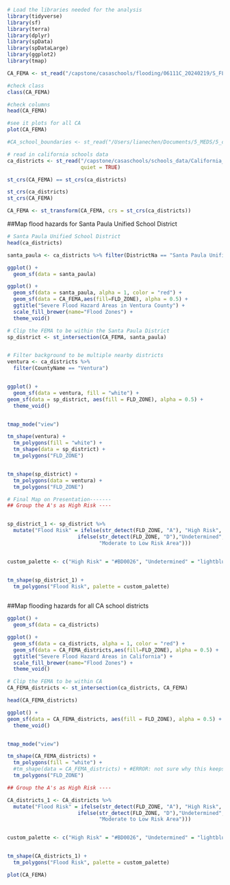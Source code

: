 
```r
# Load the libraries needed for the analysis
library(tidyverse)
library(sf)
library(terra)
library(dplyr)
library(spData)
library(spDataLarge)
library(ggplot2)
library(tmap)
```


```r
CA_FEMA <- st_read("/capstone/casaschools/flooding/06111C_20240219/S_FLD_HAZ_AR.shp") 

#check class 
class(CA_FEMA)

#check columns 
head(CA_FEMA)

#see it plots for all CA
plot(CA_FEMA)

#CA_school_boundaries <- st_read("/Users/lianechen/Documents/5_MEDS/5_capstone/6_GitHub/data/California_School_District_Areas_2022-23/California_School_District_Areas_2022-23.shp") 

# read in california schools data
ca_districts <- st_read("/capstone/casaschools/schools_data/California_School_District_Areas_2022-23/",
                        quiet = TRUE)

st_crs(CA_FEMA) == st_crs(ca_districts)

st_crs(ca_districts)
st_crs(CA_FEMA)

CA_FEMA <- st_transform(CA_FEMA, crs = st_crs(ca_districts))
```

##Map flood hazards for Santa Paula Unified School District
```r
# Santa Paula Unified School District
head(ca_districts)

santa_paula <- ca_districts %>% filter(DistrictNa == "Santa Paula Unified") 

ggplot() +
  geom_sf(data = santa_paula)

```

```r
ggplot() +
  geom_sf(data = santa_paula, alpha = 1, color = "red") +
  geom_sf(data = CA_FEMA,aes(fill=FLD_ZONE), alpha = 0.5) +
  ggtitle("Severe Flood Hazard Areas in Ventura County") +
  scale_fill_brewer(name="Flood Zones") +
  theme_void()
```

```r
# Clip the FEMA to be within the Santa Paula District
sp_district <- st_intersection(CA_FEMA, santa_paula)


# Filter background to be multiple nearby districts
ventura <- ca_districts %>% 
  filter(CountyName == "Ventura")


ggplot() +
  geom_sf(data = ventura, fill = "white") +
geom_sf(data = sp_district, aes(fill = FLD_ZONE), alpha = 0.5) +
  theme_void()


tmap_mode("view")

tm_shape(ventura) +
  tm_polygons(fill = "white") +
  tm_shape(data = sp_district) +
  tm_polygons("FLD_ZONE")


tm_shape(sp_district) +
  tm_polygons(data = ventura) +
  tm_polygons("FLD_ZONE")

```


```r
# Final Map on Presentation-------
## Group the A's as High Risk ----


sp_district_1 <- sp_district %>% 
  mutate("Flood Risk" = ifelse(str_detect(FLD_ZONE, "A"), "High Risk",
                       ifelse(str_detect(FLD_ZONE, "D"),"Undetermined",
                              "Moderate to Low Risk Area")))


custom_palette <- c("High Risk" = "#BD0026", "Undetermined" = "lightblue", "Moderate to Low Risk Area" = "#FECC5C")


tm_shape(sp_district_1) +
  tm_polygons("Flood Risk", palette = custom_palette)
  


```


##Map flooding hazards for all CA school districts
```r
ggplot() +
  geom_sf(data = ca_districts)

ggplot() +
  geom_sf(data = ca_districts, alpha = 1, color = "red") +
  geom_sf(data = CA_FEMA_districts,aes(fill=FLD_ZONE), alpha = 0.5) +
  ggtitle("Severe Flood Hazard Areas in California") +
  scale_fill_brewer(name="Flood Zones") +
  theme_void()

# Clip the FEMA to be within CA
CA_FEMA_districts <- st_intersection(ca_districts, CA_FEMA)

head(CA_FEMA_districts)

ggplot() +
geom_sf(data = CA_FEMA_districts, aes(fill = FLD_ZONE), alpha = 0.5) +
  theme_void()


tmap_mode("view")

tm_shape(CA_FEMA_districts) +
  tm_polygons(fill = "white") +
  #tm_shape(data = CA_FEMA_districts) + #ERROR: not sure why this keeps going back to Ventura
  tm_polygons("FLD_ZONE")


```

```r
## Group the A's as High Risk ----

CA_districts_1 <- CA_districts %>% 
  mutate("Flood Risk" = ifelse(str_detect(FLD_ZONE, "A"), "High Risk",
                       ifelse(str_detect(FLD_ZONE, "D"),"Undetermined",
                              "Moderate to Low Risk Area")))


custom_palette <- c("High Risk" = "#BD0026", "Undetermined" = "lightblue", "Moderate to Low Risk Area" = "#FECC5C")


tm_shape(CA_districts_1) +
  tm_polygons("Flood Risk", palette = custom_palette)
```

```r
plot(CA_FEMA)
```

